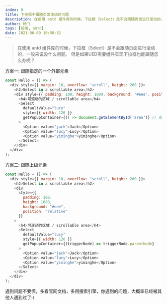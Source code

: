 ```yaml
---
index: 0
title: 下拉框不跟随页面滚动的问题
description: 在使用 antd 组件库的时候，下拉框（Select）是不会跟随页面进行滚动的，一般来说没什么问题。但是如果UED需要组件实现下拉框也能跟随怎么办呢？
author: 杨飞
tags: [前端, antd]
date: 2021-06-09 10:50:32
---
```


> 在使用 antd 组件库的时候，下拉框（Select）是不会跟随页面进行滚动的，一般来说没什么问题。
> 但是如果UED需要组件实现下拉框也能跟随怎么办呢？


方案一: 跟随指定的一个外部元素
```javascript
const Hello = () => (
  <div style={{ margin: 10, overflow: 'scroll', height: 200 }}>
    <h2>Select in a scrollable area</h2>
    <div style={{ padding: 100, height: 1000, background: '#eee', position: 'relative' }} id="area">
      <h4>可滚动的区域 / scrollable area</h4>
      <Select
        defaultValue="lucy"
        style={{ width: 120 }}
        getPopupContainer={() => document.getElementById('area')} // 指定需要跟随的上级对象
      >
        <Option value="jack">Jack</Option>
        <Option value="lucy">Lucy</Option>
        <Option value="yiminghe">yiminghe</Option>
      </Select>
    </div>
  </div>
);
```

方案二: 跟随上级元素
```javascript
const Hello = () => (
  <div style={{ margin: 10, overflow: "scroll", height: 200 }}>
    <h2>Select in a scrollable area</h2>
    <div
      style={{
        padding: 100,
        height: 1000,
        background: "#eee",
        position: "relative"
      }}
    >
      <h4>可滚动的区域 / scrollable area</h4>
      <Select
        defaultValue="lucy"
        style={{ width: 120 }}
        getPopupContainer={(triggerNode) => triggerNode.parentNode}
      >
        <Option value="jack">Jack</Option>
        <Option value="lucy">Lucy</Option>
        <Option value="yiminghe">yiminghe</Option>
      </Select>
    </div>
  </div>
);
```

遇到问题不要慌，多看官网文档，多用搜索引擎，你遇到的问题，大概率已经被其他人遇到过了:)